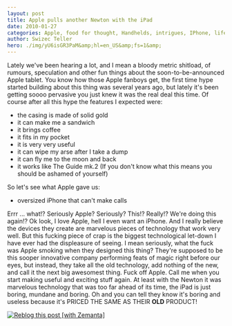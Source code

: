 ```yaml
---
layout: post
title: Apple pulls another Newton with the iPad
date: 2010-01-27
categories: Apple, food for thought, Handhelds, intrigues, IPhone, life, Steve Jobs, Technology
author: Swizec Teller
hero: ./img/yU6isGR3PaM&amp;hl=en_US&amp;fs=1&amp;
---
```


Lately we've been hearing a lot, and I mean a bloody metric shitload, of rumours, speculation and other fun things about the soon-to-be-announced Apple tablet. You know how those Apple fanboys get, the first time hype started building about this thing was several years ago, but lately it's been getting soooo pervasive you just knew it was the real deal this time. Of course after all this hype the features I expected were:

-   the casing is made of solid gold
-   it can make me a sandwich
-   it brings coffee
-   it fits in my pocket
-   it is very very useful
-   it can wipe my arse after I take a dump
-   it can fly me to the moon and back
-   it works like The Guide mk.2 (If you don't know what this means you should be ashamed of yourself)

So let's see what Apple gave us:

-   oversized iPhone that can't make calls

Errr ... what!? Seriously Apple? Seriously? This!? Really!? We're doing this again!?  Ok look, I love Apple, hell I even want an iPhone. And I really believe the devices they create are marvelous pieces of technology that work very well. But this fucking piece of crap is the biggest technological let-down I have ever had the displeasure of seeing. I mean seriously, what the fuck was Apple smoking when they designed this thing? They're supposed to be this sooper innovative company performing feats of magic right before our eyes, but instead, they take all the old technology, add nothing of the new, and call it the next big awesomest thing. Fuck off Apple. Call me when you start making useful and exciting stuff again. At least with the Newton it was marvelous technology that was too far ahead of its time, the iPad is just boring, mundane and boring. Oh and you can tell they know it's boring and useless because it's PRICED THE SAME AS THEIR **OLD** PRODUCT!

[![Reblog this post \[with Zemanta\]](http://img.zemanta.com/reblog_e.png?x-id=6a11f260-6e5d-40e4-a1a5-e6fca38cc7d0)](http://reblog.zemanta.com/zemified/6a11f260-6e5d-40e4-a1a5-e6fca38cc7d0/ "Reblog this post \[with Zemanta]")
